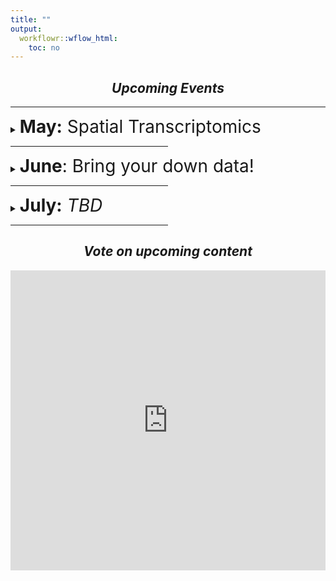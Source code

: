 ```yaml
---
title: ""
output:
  workflowr::wflow_html:
    toc: no
--- 
```


<div style = "text-align: center">

# <strong>*Upcoming Events*</strong>

</div>

<hr>

<!---May<--->
<div>
<details style="text-align: left">
<summary><span style="font-size:2em">**May:** Spatial Transcriptomics</span></summary>

<div style = "text-align: center">

<span style="font-size:2em">*PrecisionGo Presents...*</span>

#### [**Getting started with Spatial Transcriptomics at WIMR**](https://drthomasoneil.github.io/Digital-Research-Skills-Network/202505.html)

DRSN will be collaborating with **PrecisionGo** and **10X Genomics** to explore the options at WIMR for Spatial Transcriptomics, and the key considerations when analyzing Visum and Xenium data. Join us for the informative **Seminar** session for how you can get started and what to expect from Spatial Transcriptomics. Stick around for the **In-focus discussion** where we'll be joined by *Geoffrey McDermott* (**10X Genomics**) to discuss Xenium and Visium data preparations (e.g. panel design, cell segmentation) and data analysis. Lastly, join *Thomas O'Neil* at the **Analysis Workshop** to learn how you can download public Visium data, processs it and start creating visualisations yourself, immediately elevating your thesis, manuscript or grant application. 

</div>

</details>
</div>

<hr style='width:50%'>

<!---June<--->

<details style="text-align: left"><summary><span style="font-size:2em">**June**: Bring your down data!</span></summary>

<div style = "text-align: center">

#### [**Bring your own data! Data wrangling and statistics in R**](https://drthomasoneil.github.io/Digital-Research-Skills-Network/202506.html)

<i>**Tired of example data that never quite fits your needs? You're in luck!**</i>

This month, we’re hosting a **Bring Your Own Data** session - a hands-on, self-guided workshop designed to help you get started with analysing your own dataset.

Each session will begin with a brief presentation showcasing the core tools and workflows we typically use in R. After a short break, you’ll have the chance to apply those tools to your own data. Our team will be available throughout to guide, troubleshoot, and help you move forward with your analysis - no matter the dataset or research question.

</div>

</details>

<hr style='width:50%'>

<!---July<--->

<details style="text-align: left"><summary><span style="font-size:2em">**July:** <i>TBD</i></span></summary>

<div style = "text-align: center">

#### [](https://drthomasoneil.github.io/Digital-Research-Skills-Network/202507.html)

<read-time>Details coming soon!</read-time>

</div>
</details>

<hr style='width:50%'>

<div style = "text-align: center">

# <strong>*Vote on upcoming content*</strong>

<iframe width="100%" height="480px" src="https://forms.office.com/r/TtLWFWysiC?embed=true" frameborder="0" marginwidth="0" marginheight="0" style="border: none; max-width:100%; max-height:100vh" allowfullscreen webkitallowfullscreen mozallowfullscreen msallowfullscreen> </iframe>


</div>
